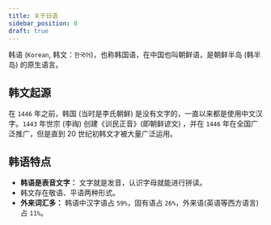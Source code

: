 ```yaml
---
title: 关于日语
sidebar_position: 0
draft: true
---
```


韩语 (`Korean`, 韩文：`한국어`)，也称韩国语，在中国也叫朝鲜语，是朝鲜半岛 (韩半岛) 的原生语言。

## 韩文起源

在 `1446` 年之前，韩国 (当时是李氏朝鲜) 是没有文字的，一直以来都是使用中文汉字。`1443` 年世宗 (李祹) 创建《训民正音》(即朝鲜谚文) ，并在 `1446` 年在全国广泛推广，但是直到 20 世纪初韩文才被大量广泛运用。

## 韩语特点

- **韩语是表音文字：** 文字就是发音，认识字母就能进行拼读。
- 韩文存在敬语、平语两种形式。
- **外来词汇多：** 韩语中汉字语占 `59%`，固有语占 `26%`，外来语(英语等西方语言)占 `11%`。
